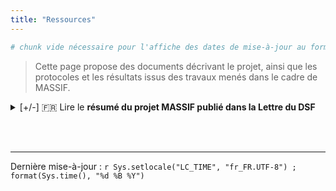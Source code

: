 ```yaml
---
title: "Ressources"
---
```


```r
# chunk vide nécessaire pour l'affiche des dates de mise-à-jour au format R
```

> Cette page propose des documents décrivant le projet, ainsi que les protocoles et les résultats issus des travaux menés dans le cadre de MASSIF.

<details> 
<summary>[+/-] &#127467;&#127479; Lire le <b>résumé du projet MASSIF publié dans la Lettre du DSF</b><br></summary>
*Carole Kerdelhué, INRAE, CBGP, coordinatrice du projet*<br>
Le projet MASSIF (Monitoring Automatisé et Systèmes de Surveillance Intelligents de la biodiversité des insectes dans les écosystèmes Forestiers français) a été retenu récemment pour un financement de 4 ans (2025-2029) dans le cadre du PEPR FORESTT, à hauteur de 1,2 millions d'euros.

::: {.figure .text-center}
![](01-pubs/00-lettre-DSF.png){width=50% fig-cap="Organigramme du projet MASSIF"}
:::

Regroupant 9 Unités partenaires de l'INRAE, de l'INP-Toulouse, du CNRS, du MNHN, de Sorbonne-Université et de l'ONF, ce projet a pour ambition de lever les verrous du suivi à large échelle des insectes en forêt, en explorant et en calibrant des solutions basées sur les développements technologiques récents des outils d'identification basés sur l'ADN (barcoding et ADN environnemental) et sur l'analyse d'images grâce à l'intelligence artificielle.
Le projet cible différents groupes d'insectes incluant des taxons auxiliaires et/ou patrimoniaux, dont la diversité doit être protégée, et des ravageurs, dont l’occurrence et l’abondance doivent être suivies. Les taxa considérés regroupent plusieurs familles d'Hyménoptères, de Diptères et de Lépidoptères nocturnes impliqués dans le service écosystémique de pollinisation; des xylophages et saproxylophages importants pour le service de recyclage de la matière organique; ainsi que des xylophages, cambiophages et des coléoptères à Ambrosia qui sont des ravageurs potentiellement dommageables pour les forêts. Au sein des ravageurs, la détection d’espèces invasives et les fluctuations de taille de population d’espèces indigènes en expansion pourront faire l'objet de signalement.
Le projet MASSIF produira des bases de données expertes couvrant l’ensemble de ces groupes taxonomiques, en combinant identification morphologique, séquençage du fragment barcode et de marqueurs ADN complémentaires, et collections de photographies pour l'entrainement des algorithmes d'intelligence artificielle. Ces ressources seront utiles pour le développement des outils de piégeage intelligents prévus dans le projet, mais aussi pour massifier, accélérer et automatiser l'identification de spécimens à tout stade de développement, qui seraient prélevés dans le cadre des missions de nos partenaires non-académiques (DSF, OPIE, associations de préservation de la biodiversité). L'objectif sera de mettre à disposition gratuitement ces ressources de haute qualité, ainsi que des outils accessibles au plus grand nombre.
Au-delà des bases de données, et grâce à la collaboration de partenaires ayant des compétences complémentaires (entomologistes, écologues, informaticiens, spécialistes de l'intelligence artificielle, opto-électroniciens, modélisateurs...), le projet vise également à mettre au point des pièges non létaux et connectés, afin de réaliser à terme des suivis continus, à distance et à large échelle. MASSIF permettra le développement de systèmes automatisés de prise d'image et de capture d'ADN environnemental adaptés aux pièges Malaise pour les pollinisateurs et aux pièges Lindgren pour les lignicoles. Au cours du projet, les prototypes seront développés à petite échelle dans les environs des laboratoires et testés à moyenne échelle (sur 10 sites pilotes nationaux). Les performances d'identification et de comptage obtenues à partir de l'ADN et des images seront comparées aux résultats obtenus par les procédures traditionnelles appliquées par les entomologistes experts. Des métriques seront produites à partir des données obtenues, pour suivre l'évolution de la biodiversité mais aussi pour réaliser la surveillance des ravageurs potentiels, natifs et invasifs. Ces données et ces analyses seront couplées à des outils de visualisation et d'alerte, à la fois à destination des scientifiques, des partenaires de terrain, et du grand public.

</details>

<br><br>

---

Dernière mise-à-jour : `r Sys.setlocale("LC_TIME", "fr_FR.UTF-8") ; format(Sys.time(), "%d %B %Y")`

